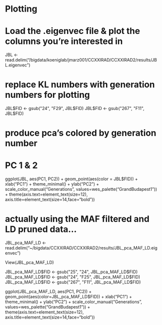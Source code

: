 # Plotting
# Load the .eigenvec file & plot the columns you're interested in
JBL <- read.delim("/bigdata/koeniglab/jmarz001/CCXXIRAD/CCXXIRAD2/results/JBL.eigenvec")

# replace KL numbers with generation numbers for plotting
JBL$FID <- gsub("24", "F29", JBL$FID)
JBL$FID <- gsub("267", "F11", JBL$FID)

# produce pca's colored by generation number
# PC 1 & 2
ggplot(JBL, aes(PC1, PC2)) + geom_point(aes(color = JBL$FID)) + xlab("PC1") + theme_minimal() + ylab("PC2") + scale_color_manual("Generations", values=wes_palette("GrandBudapest1")) + theme(axis.text=element_text(size=12), axis.title=element_text(size=14,face="bold"))

# actually using the MAF filtered and LD pruned data...
JBL_pca_MAF_LD <- read.delim("~/bigdata/CCXXIRAD/CCXXIRAD2/results/JBL_pca_MAF_LD.eigenvec")

View(JBL_pca_MAF_LD)

JBL_pca_MAF_LD$FID <- gsub("25", "24", JBL_pca_MAF_LD$FID)
JBL_pca_MAF_LD$FID <- gsub("24", "F25", JBL_pca_MAF_LD$FID)
JBL_pca_MAF_LD$FID <- gsub("267", "F11", JBL_pca_MAF_LD$FID)

ggplot(JBL_pca_MAF_LD, aes(PC1, PC2)) + geom_point(aes(color=JBL_pca_MAF_LD$FID)) + xlab("PC1") + theme_minimal() + ylab("PC2") + scale_color_manual("Generations", values=wes_palette("GrandBudapest1")) + theme(axis.text=element_text(size=12), axis.title=element_text(size=14,face="bold"))
